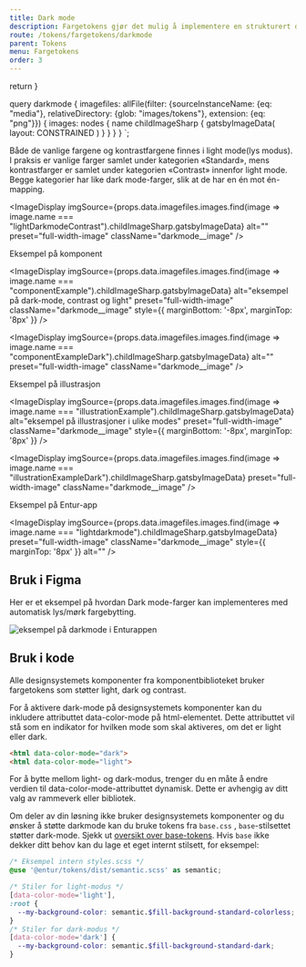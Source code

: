 ```yaml
---
title: Dark mode
description: Fargetokens gjør det mulig å implementere en strukturert dark mode for en sømløs overgang mellom lys og mørk modus i både Figma og kode.
route: /tokens/fargetokens/darkmode
parent: Tokens
menu: Fargetokens
order: 3
---
```



  return <SEO title={props.pageContext.frontmatter.title} description={props.pageContext.frontmatter.description} pathname={props.pageContext.frontmatter.route} />
}

query darkmode {
  imagefiles: allFile(filter: {sourceInstanceName: {eq: "media"}, relativeDirectory: {glob: "images/tokens"}, extension: {eq: "png"}}) {
    images: nodes {
      name
      childImageSharp {
         gatsbyImageData(
          layout: CONSTRAINED
        )
      }
    }
  }
}
`;

<PageHeader/>


Både de vanlige fargene og kontrastfargene finnes i light mode(lys modus). I praksis er vanlige farger samlet under kategorien «Standard», mens kontrastfarger er samlet under kategorien «Contrast» innenfor light mode. Begge kategorier har like dark mode-farger, slik at de har en én mot én-mapping.

<ImageDisplay
  imgSource={props.data.imagefiles.images.find(image => image.name === "lightDarkmodeContrast").childImageSharp.gatsbyImageData}
  alt=""
  preset="full-width-image"
  className="darkmode__image"
/>

<Heading4 as="h2">Eksempel på komponent</Heading4>

<ImageDisplay
  imgSource={props.data.imagefiles.images.find(image => image.name === "componentExample").childImageSharp.gatsbyImageData}
  alt="eksempel på dark-mode, contrast og light"
  preset="full-width-image"
  className="darkmode__image"
  style={{ marginBottom: '-8px', marginTop: '8px' }}
/>

<ImageDisplay
  imgSource={props.data.imagefiles.images.find(image => image.name === "componentExampleDark").childImageSharp.gatsbyImageData}
  alt=""
  preset="full-width-image"
  className="darkmode__image"
/>

<Heading4 as="h2">Eksempel på illustrasjon</Heading4>

<ImageDisplay
  imgSource={props.data.imagefiles.images.find(image => image.name === "illustrationExample").childImageSharp.gatsbyImageData}
  alt="eksempel på illustrasjoner i ulike modes"
  preset="full-width-image"
  className="darkmode__image"
  style={{ marginBottom: '-8px', marginTop: '8px' }}
/>

<ImageDisplay
  imgSource={props.data.imagefiles.images.find(image => image.name === "illustrationExampleDark").childImageSharp.gatsbyImageData}
  preset="full-width-image"
  className="darkmode__image"
/>

<Heading4 as="h2">Eksempel på Entur-app</Heading4>

<ImageDisplay
  imgSource={props.data.imagefiles.images.find(image => image.name === "lightdarkmode").childImageSharp.gatsbyImageData}
  preset="full-width-image"
  className="darkmode__image"
  style={{ marginTop: '8px' }}
  alt=""
/>

## Bruk i Figma
Her er et eksempel på hvordan Dark mode-farger kan implementeres med automatisk lys/mørk fargebytting.

<BaseCardDesignEntur title="Eksempel aktivere automatisk dark mode i Figma" subText="Ved å lage et «frame» som inneholder designløsningen, og deretter slå på alle fargetokens til «dark» som eksempelet viser, kan automatisk fargebytting bli aktivert. Dette gjør det mulig å flytte designløsningen mellom lys og mørk bakgrunn med automatisk fargebytting.">
  <img
  src={darkmodedemo}
  alt="eksempel på darkmode i Enturappen"
  className="designentur-base-card__image"
/>
</BaseCardDesignEntur>

## Bruk i kode

Alle designsystemets komponenter fra komponentbiblioteket bruker fargetokens som støtter light, dark og contrast.

For å aktivere dark-mode på designsystemets komponenter kan du inkludere attributtet data-color-mode på html-elementet. Dette attributtet vil stå som en indikator for hvilken mode som skal aktiveres, om det er light eller dark.

```html
<html data-color-mode="dark">
<html data-color-mode="light">
```

For å bytte mellom light- og dark-modus, trenger du en måte å endre verdien til data-color-mode-attributtet dynamisk. Dette er avhengig av ditt valg av rammeverk eller bibliotek.

Om deler av din løsning ikke bruker designsystemets komponenter og du ønsker å støtte darkmode kan du bruke tokens fra `base.css` , `base`-stilsettet støtter dark-mode. Sjekk ut [oversikt over base-tokens](/tokens/fargetokens/oversikt-farger#base). 
Hvis `base` ikke dekker ditt behov kan du lage et eget internt stilsett, for eksempel:

```scss
/* Eksempel intern styles.scss */
@use '@entur/tokens/dist/semantic.scss' as semantic;

/* Stiler for light-modus */
[data-color-mode='light'],
:root {
  --my-background-color: semantic.$fill-background-standard-colorless;
}
/* Stiler for dark-modus */
[data-color-mode='dark'] {
  --my-background-color: semantic.$fill-background-standard-dark;
}
```
